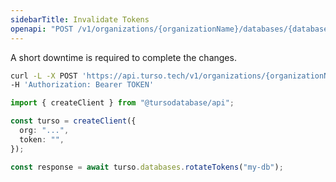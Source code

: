 ```yaml
---
sidebarTitle: Invalidate Tokens
openapi: "POST /v1/organizations/{organizationName}/databases/{databaseName}/auth/rotate"
---
```


<Warning>

A short downtime is required to complete the changes.

</Warning>

<RequestExample>

```bash cURL
curl -L -X POST 'https://api.turso.tech/v1/organizations/{organizationName}/databases/{databaseName}/auth/rotate' \
-H 'Authorization: Bearer TOKEN'
```

```ts Node.js
import { createClient } from "@tursodatabase/api";

const turso = createClient({
  org: "...",
  token: "",
});

const response = await turso.databases.rotateTokens("my-db");
```

</RequestExample>
